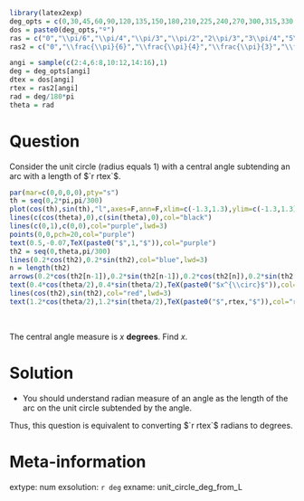 ```r
library(latex2exp)
deg_opts = c(0,30,45,60,90,120,135,150,180,210,225,240,270,300,315,330,360)
dos = paste0(deg_opts,"º")
ras = c("0","\\pi/6","\\pi/4","\\pi/3","\\pi/2","2\\pi/3","3\\pi/4","5\\pi/6","\\pi","7\\pi/6","5\\pi/4","4\\pi/3","3\\pi/2","5\\pi/3","7\\pi/4","11\\pi/6","2\\pi")
ras2 = c("0","\\frac{\\pi}{6}","\\frac{\\pi}{4}","\\frac{\\pi}{3}","\\frac{\\pi}{2}","\\frac{2\\pi}{3}","\\frac{3\\pi}{4}","\\frac{5\\pi}{6}","\\pi","\\frac{7\\pi}{6}","\\frac{5\\pi}{4}","\\frac{4\\pi}{3}","\\frac{3\\pi}{2}","\\frac{5\\pi}{3}","\\frac{7\\pi}{4}","\\frac{11\\pi}{6}","2\\pi")

angi = sample(c(2:4,6:8,10:12,14:16),1)
deg = deg_opts[angi]
dtex = dos[angi]
rtex = ras2[angi]
rad = deg/180*pi
theta = rad

```

Question
========

Consider the unit circle (radius equals 1) with a central angle subtending an arc with a length of $`r rtex`$.

```r
par(mar=c(0,0,0,0),pty="s")
th = seq(0,2*pi,pi/300)
plot(cos(th),sin(th),"l",axes=F,ann=F,xlim=c(-1.3,1.3),ylim=c(-1.3,1.3))
lines(c(cos(theta),0),c(sin(theta),0),col="black")
lines(c(0,1),c(0,0),col="purple",lwd=3)
points(0,0,pch=20,col="purple")
text(0.5,-0.07,TeX(paste0("$",1,"$")),col="purple")
th2 = seq(0,theta,pi/300)
lines(0.2*cos(th2),0.2*sin(th2),col="blue",lwd=3)
n = length(th2)
arrows(0.2*cos(th2[n-1]),0.2*sin(th2[n-1]),0.2*cos(th2[n]),0.2*sin(th2[n]),0.07,30,2,"blue",lwd=3)
text(0.4*cos(theta/2),0.4*sin(theta/2),TeX(paste0("$x^{\\circ}$")),col="blue",cex=2)
lines(cos(th2),sin(th2),col="red",lwd=3)
text(1.2*cos(theta/2),1.2*sin(theta/2),TeX(paste0("$",rtex,"$")),col="red")
```
\

The central angle measure is $x$ **degrees**. Find $x$.


Solution
========

* You should understand radian measure of an angle as the length of the arc on the unit circle subtended by the angle.

Thus, this question is equivalent to converting $`r rtex`$ radians to degrees.


Meta-information
============
extype: num
exsolution: `r deg`
exname: unit_circle_deg_from_L